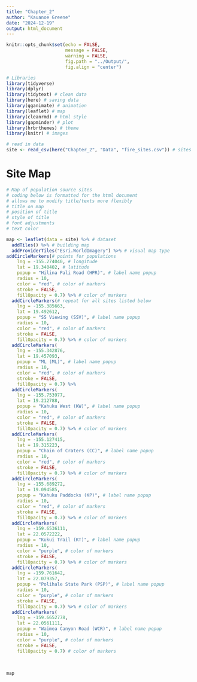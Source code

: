 ```yaml
---
title: "Chapter_2"
author: "Kauanoe Greene"
date: "2024-12-19"
output: html_document
---
```


```r
knitr::opts_chunk$set(echo = FALSE, 
                      message = FALSE, 
                      warning = FALSE, 
                      fig.path = "../Output/", 
                      fig.align = "center")
```

```r
# Libraries  
library(tidyverse)
library(dplyr)
library(tidytext) # clean data
library(here) # saving data
library(gganimate) # animation
library(leaflet) # map
library(cleanrmd) # html style
library(gapminder) # plot
library(hrbrthemes) # theme
library(knitr) # images
```


```r
# read in data  
site <- read_csv(here("Chapter_2", "Data", "fire_sites.csv")) # sites
```

# Site Map


```r

# Map of population source sites  
# coding below is formatted for the html document  
# allows me to modify title/texts more flexibly  
# title on map
# position of title
# style of title  
# font adjustments  
# text color  

map <- leaflet(data = site) %>% # dataset  
  addTiles() %>% # building map
  addProviderTiles("Esri.WorldImagery") %>% # visual map type  
addCircleMarkers(# points for populations
    lng = -155.274040, # longitude  
    lat = 19.340402, # latitude  
    popup = "Hilina Pali Road (HPR)", # label name popup 
    radius = 10,
    color = "red", # color of markers 
    stroke = FALSE, 
    fillOpacity = 0.7) %>% # color of markers    
  addCircleMarkers(# repeat for all sites listed below  
    lng = -155.385663,
    lat = 19.492612, 
    popup = "SS Viewing (SSV)", # label name popup 
    radius = 10,
    color = "red", # color of markers 
    stroke = FALSE, 
    fillOpacity = 0.7) %>% # color of markers 
  addCircleMarkers(
    lng = -155.342876,
    lat = 19.457093, 
    popup = "ML (ML)", # label name popup 
    radius = 10,
    color = "red", # color of markers 
    stroke = FALSE, 
    fillOpacity = 0.7) %>% 
  addCircleMarkers(
    lng = -155.753977,
    lat = 19.212788, 
    popup = "Kahuku West (KW)", # label name popup 
    radius = 10,
    color = "red", # color of markers 
    stroke = FALSE, 
    fillOpacity = 0.7) %>% # color of markers 
  addCircleMarkers(
    lng = -155.127415,
    lat = 19.315223, 
    popup = "Chain of Craters (CC)", # label name popup 
    radius = 10,
    color = "red", # color of markers 
    stroke = FALSE, 
    fillOpacity = 0.7) %>% # color of markers
  addCircleMarkers(
    lng = -155.689272,
    lat = 19.094585, 
    popup = "Kahuku Paddocks (KP)", # label name popup 
    radius = 10,
    color = "red", # color of markers 
    stroke = FALSE, 
    fillOpacity = 0.7) %>% # color of markers 
  addCircleMarkers(
    lng = -159.6536111,
    lat = 22.0572222, 
    popup = "Kukui Trail (KT)", # label name popup 
    radius = 10,
    color = "purple", # color of markers 
    stroke = FALSE, 
    fillOpacity = 0.7) %>% # color of markers 
  addCircleMarkers(
    lng = -159.761642,
    lat = 22.079357, 
    popup = "Polihale State Park (PSP)", # label name popup 
    radius = 10,
    color = "purple", # color of markers 
    stroke = FALSE, 
    fillOpacity = 0.7) %>% # color of markers 
  addCircleMarkers(
    lng = -159.6652778,
    lat = 22.0561111, 
    popup = "Waimea Canyon Road (WCR)", # label name popup 
    radius = 10,
    color = "purple", # color of markers 
    stroke = FALSE, 
    fillOpacity = 0.7) # color of markers
 
  
   
map

```




